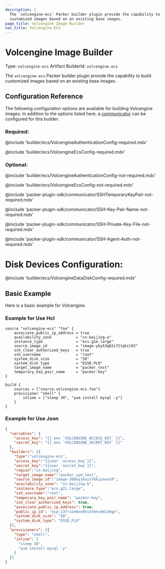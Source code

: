 ```yaml
---
description: |
  The `volcengine-ecs` Packer builder plugin provide the capability to build
  customized images based on an existing base images.
page_title: Volcengine Image Builder
nav_title: Volcengine ECS
---
```


# Volcengine Image Builder

Type: `volcengine-ecs`
Artifact BuilderId: `volcengine.ecs`

The `volcengine-ecs` Packer builder plugin provide the capability to build
customized images based on an existing base images.

## Configuration Reference

The following configuration options are available for building Volcengine images.
In addition to the options listed here,
a [communicator](/packer/docs/templates/legacy_json_templates/communicator) can be configured for this builder.

### Required:

@include 'builder/ecs/VolcengineAuthenticationConfig-required.mdx'

@include 'builder/ecs/VolcengineEcsConfig-required.mdx'

### Optional:

@include 'builder/ecs/VolcengineAuthenticationConfig-not-required.mdx'

@include 'builder/ecs/VolcengineEcsConfig-not-required.mdx'

@include 'packer-plugin-sdk/communicator/SSHTemporaryKeyPair-not-required.mdx'

@include 'packer-plugin-sdk/communicator/SSH-Key-Pair-Name-not-required.mdx'

@include 'packer-plugin-sdk/communicator/SSH-Private-Key-File-not-required.mdx'

@include 'packer-plugin-sdk/communicator/SSH-Agent-Auth-not-required.mdx'

# Disk Devices Configuration:

@include 'builder/ecs/VolcengineDataDiskConfig-required.mdx'

## Basic Example

Here is a basic example for Volcengine.

### Example for Use Hcl

```hcl
source "volcengine-ecs" "foo" {
    associate_public_ip_address = true
    availability_zone           = "cn-beijing-a"
    instance_type               = "ecs.g1e.large"
    source_image_id             = "image-yby53q82s721qhil65"
    ssh_clear_authorized_keys   = true
    ssh_username                = "root"
    system_disk_size            = "50"
    system_disk_type            = "ESSD_PL0"
    target_image_name           = "packer_test"
    temporary_key_pair_name     = "packer-key"
}

build {
    sources = ["source.volcengine-ecs.foo"]
    provisioner "shell" {
        inline = ["sleep 30", "yum install mysql -y"]
    }
}
```
### Example for Use Json
```json
{
  "variables": {
    "access_key": "{{ env `VOLCENGINE_ACCESS_KEY` }}",
    "secret_key": "{{ env `VOLCENGINE_SECRET_KEY` }}"
  },
  "builders": [{
    "type":"volcengine-ecs",
    "access_key":"{{user `access_key`}}",
    "secret_key":"{{user `secret_key`}}",
    "region":"cn-beijing",
    "target_image_name":"packer_xym_test",
    "source_image_id":"image-38deyjkaisf6kiyswzn9",
    "availability_zone": "cn-beijing-b",
    "instance_type":"ecs.g2i.large",
    "ssh_username":"root",
    "temporary_key_pair_name": "packer-key",
    "ssh_clear_authorized_keys": true,
    "associate_public_ip_address": true,
    "public_ip_id": "eip-13frvze8oo8hs3n6nu4m13mgo",
    "system_disk_size": "50",
    "system_disk_type": "ESSD_PL0"
  }],
  "provisioners": [{
    "type": "shell",
    "inline": [
      "sleep 30",
      "yum install mysql -y"
    ]
  }]
}
```
